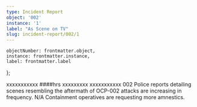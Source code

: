 ```yaml
---
type: Incident Report
object: '002'
instance: '1'
label: "As Scene on TV"
slug: incident-report/002/1
---
```


    objectNumber: frontmatter.object,
    instance: frontmatter.instance,
    label: frontmatter.label
};

<IncidentReport item={item} slug={frontmatter.slug}>
    <Fragment slot="date"><RedactedDate/></Fragment>
    <Fragment slot="incidentType"><Redacted>xxxxxxxxxxx</Redacted></Fragment>
    <Fragment slot="time"><Redacted>####</Redacted>hrs</Fragment>
    <Fragment slot="reportedBy"><Redacted>xxxxxxxxx</Redacted></Fragment>
    <Fragment slot="location"><Redacted>xxxxxxxxxxx</Redacted></Fragment>
    <Fragment slot="object">002</Fragment>
    <Fragment slot="description">Police reports detailing scenes resembling the aftermath of OCP-002 attacks are increasing in frequency.</Fragment>
    <Fragment slot="witnessExplanation">N/A</Fragment>
    <Fragment slot="followup">Containment operatives are requesting more amnestics.</Fragment>
</IncidentReport>
